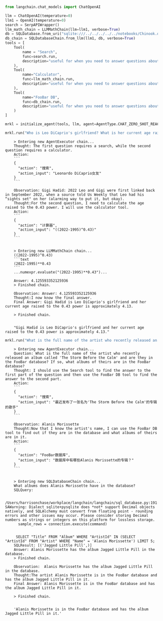```python
from langchain.chat_models import ChatOpenAI

llm = ChatOpenAI(temperature=0)
llm1 = OpenAI(temperature=0)
search = SerpAPIWrapper()
llm_math_chain = LLMMathChain(llm=llm1, verbose=True)
db = SQLDatabase.from_uri("sqlite:///../../../../../notebooks/Chinook.db")
db_chain = SQLDatabaseChain.from_llm(llm1, db, verbose=True)
tools = [
    Tool(
        name = "Search",
        func=search.run,
        description="useful for when you need to answer questions about current events. You should ask targeted questions"
    ),
    Tool(
        name="Calculator",
        func=llm_math_chain.run,
        description="useful for when you need to answer questions about math"
    ),
    Tool(
        name="FooBar DB",
        func=db_chain.run,
        description="useful for when you need to answer questions about FooBar. Input should be in the form of a question containing full context"
    )
]
```


```python
mrkl = initialize_agent(tools, llm, agent=AgentType.CHAT_ZERO_SHOT_REACT_DESCRIPTION, verbose=True)
```


```python
mrkl.run("Who is Leo DiCaprio's girlfriend? What is her current age raised to the 0.43 power?")
```

<CodeOutputBlock lang="python">

```
    > Entering new AgentExecutor chain...
    Thought: The first question requires a search, while the second question requires a calculator.
    Action:
    ```
    {
      "action": "搜索",
      "action_input": "Leonardo DiCaprio女友"
    }
    ```
    
    Observation: Gigi Hadid: 2022 Leo and Gigi were first linked back in September 2022, when a source told Us Weekly that Leo had his “sights set" on her (alarming way to put it, but okay).
    Thought:For the second question, I need to calculate the age raised to the 0.43 power. I will use the calculator tool.
    Action:
    ```
    {
      "action": "计算器",
      "action_input": "((2022-1995)^0.43)"
    }
    ```
    
    
    > Entering new LLMMathChain chain...
    ((2022-1995)^0.43)
    ```text
    (2022-1995)**0.43
    ```
    ...numexpr.evaluate("(2022-1995)**0.43")...
    
    Answer: 4.125593352125936
    > Finished chain.
    
    Observation: Answer: 4.125593352125936
    Thought:I now know the final answer.
    Final Answer: Gigi Hadid is Leo DiCaprio's girlfriend and her current age raised to the 0.43 power is approximately 4.13.
    
    > Finished chain.


    "Gigi Hadid is Leo DiCaprio's girlfriend and her current age raised to the 0.43 power is approximately 4.13."
```

</CodeOutputBlock>


```python
mrkl.run("What is the full name of the artist who recently released an album called 'The Storm Before the Calm' and are they in the FooBar database? If so, what albums of theirs are in the FooBar database?")
```

<CodeOutputBlock lang="python">

```
    > Entering new AgentExecutor chain...
    Question: What is the full name of the artist who recently released an album called 'The Storm Before the Calm' and are they in the FooBar database? If so, what albums of theirs are in the FooBar database?
    Thought: I should use the Search tool to find the answer to the first part of the question and then use the FooBar DB tool to find the answer to the second part.
    Action:
    ```
    {
      "action": "搜索",
      "action_input": "最近发布了一张名为'The Storm Before the Calm'的专辑的歌手"
    }
    ```
    
    Observation: Alanis Morissette
    Thought:Now that I know the artist's name, I can use the FooBar DB tool to find out if they are in the database and what albums of theirs are in it.
    Action:
    ```
    {
      "action": "FooBar数据库",
      "action_input": "数据库中有哪些Alanis Morissette的专辑？"
    }
    ```

    
    > Entering new SQLDatabaseChain chain...
    What albums does Alanis Morissette have in the database?
    SQLQuery:

    /Users/harrisonchase/workplace/langchain/langchain/sql_database.py:191: SAWarning: Dialect sqlite+pysqlite does *not* support Decimal objects natively, and SQLAlchemy must convert from floating point - rounding errors and other issues may occur. Please consider storing Decimal numbers as strings or integers on this platform for lossless storage.
      sample_rows = connection.execute(command)


     SELECT "Title" FROM "Album" WHERE "ArtistId" IN (SELECT "ArtistId" FROM "Artist" WHERE "Name" = 'Alanis Morissette') LIMIT 5;
    SQLResult: [('Jagged Little Pill',)]
    Answer: Alanis Morissette has the album Jagged Little Pill in the database.
    > Finished chain.
    
    Observation:  Alanis Morissette has the album Jagged Little Pill in the database.
    Thought:The artist Alanis Morissette is in the FooBar database and has the album Jagged Little Pill in it.
    Final Answer: Alanis Morissette is in the FooBar database and has the album Jagged Little Pill in it.
    
    > Finished chain.


    'Alanis Morissette is in the FooBar database and has the album Jagged Little Pill in it.'
```

</CodeOutputBlock>
